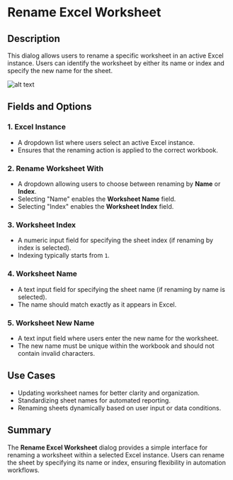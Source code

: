 # Rename Excel Worksheet

## Description

This dialog allows users to rename a specific worksheet in an active Excel instance. Users can identify the worksheet by either its name or index and specify the new name for the sheet.

![alt text](../assets/excel/rename-excel-worksheet.png)

## Fields and Options

### 1. **Excel Instance**   

- A dropdown list where users select an active Excel instance.  
- Ensures that the renaming action is applied to the correct workbook.  

### 2. **Rename Worksheet With**   

- A dropdown allowing users to choose between renaming by **Name** or **Index**.  
- Selecting "Name" enables the **Worksheet Name** field.  
- Selecting "Index" enables the **Worksheet Index** field.  

### 3. **Worksheet Index**   

- A numeric input field for specifying the sheet index (if renaming by index is selected).  
- Indexing typically starts from `1`.  

### 4. **Worksheet Name**   

- A text input field for specifying the sheet name (if renaming by name is selected).  
- The name should match exactly as it appears in Excel.  

### 5. **Worksheet New Name**   

- A text input field where users enter the new name for the worksheet.  
- The new name must be unique within the workbook and should not contain invalid characters.  

## Use Cases  

- Updating worksheet names for better clarity and organization.  
- Standardizing sheet names for automated reporting.  
- Renaming sheets dynamically based on user input or data conditions.  

## Summary  

The **Rename Excel Worksheet** dialog provides a simple interface for renaming a worksheet within a selected Excel instance. Users can rename the sheet by specifying its name or index, ensuring flexibility in automation workflows.  